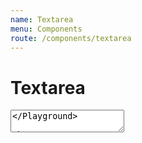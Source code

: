 ```yaml
---
name: Textarea
menu: Components
route: /components/textarea
---
```



# Textarea

<Playground>
    <Textarea />
</Playground>


### PropTypes

| Prop | Type | Required | Default | Description |
|:-----|:-----|:---------|:--------|:------------|
| Input props | | | | see [Input](/components/input) |
